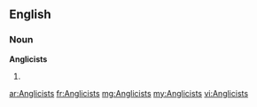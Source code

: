 ==English==

===Noun===
'''Anglicists'''

# {{plural of|Anglicist}}

[[ar:Anglicists]]
[[fr:Anglicists]]
[[mg:Anglicists]]
[[my:Anglicists]]
[[vi:Anglicists]]